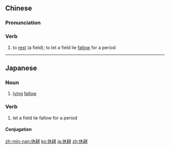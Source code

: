 ==Chinese==
{{zh-forms}}

===Pronunciation===
{{zh-pron
|m=xiūgēng
|c=jau1 gaang1
|h=pfs=hiû-kâng
|cat=v
}}

===Verb===
{{zh-verb}}

# to [[rest]] (a field); to let a field lie [[fallow]] for a period

----

==Japanese==
{{ja-kanjitab|きゅう|こう|yomi=on}}

===Noun===
{{ja-noun|きゅうこう}}

# [[lying]] [[fallow]]

===Verb===
{{ja-verb-suru|きゅうこう}}

# let a field lie fallow for a period

====Conjugation====
{{ja-suru|きゅうこう}}

[[zh-min-nan:休耕]]
[[ko:休耕]]
[[ja:休耕]]
[[zh:休耕]]